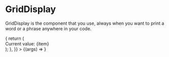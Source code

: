 
<Meta title="Components/GridDisplay" component={GridDisplay} />

# GridDisplay

GridDisplay is the component that you use, always when you want to print a word or a phrase anywhere in your code.

<!-- > [Wanna test the props? To go Storybook](https://storybook.skynexui.dev/?path=/docs/components-griddisplay--griddisplay-component) -->

<ArgsTable of={GridDisplay} />

<Canvas>
  <Story
    name="GridDisplay Component"
    args={{
      data: [1, 2, 3, 4, 5],
      crossAxisCount: {
        xs: 3,
      },
      itemBuilder: (index, item) => {
        return (
          <div>
            Current value: {item}
          </div>
        );
      },
    }}
  >
    {(args) => <GridDisplay {...args} />}
  </Story>
</Canvas>
